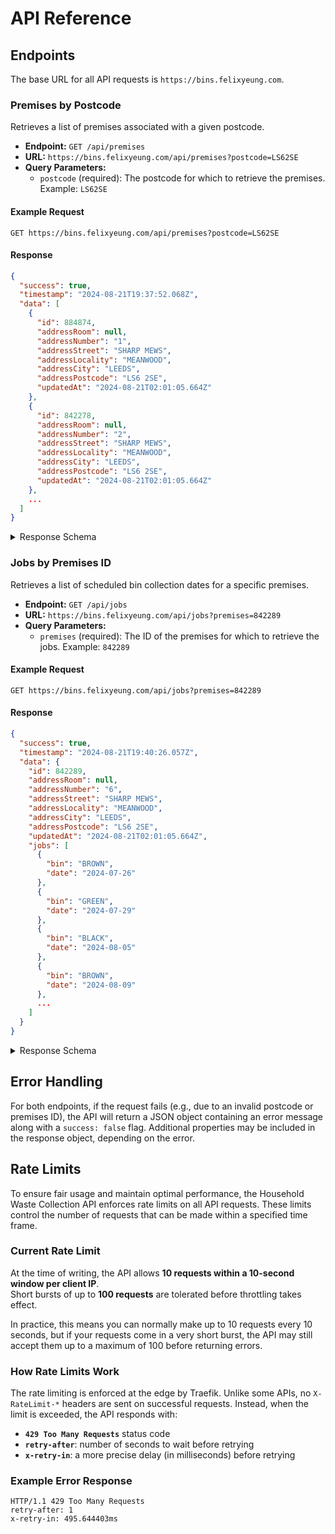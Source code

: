 # API Reference

## Endpoints

The base URL for all API requests is `https://bins.felixyeung.com`.

### Premises by Postcode

Retrieves a list of premises associated with a given postcode.

- **Endpoint:** `GET /api/premises`
- **URL:** `https://bins.felixyeung.com/api/premises?postcode=LS62SE`
- **Query Parameters:**
  - `postcode` (required): The postcode for which to retrieve the premises. Example: `LS62SE`

#### Example Request

```http
GET https://bins.felixyeung.com/api/premises?postcode=LS62SE
```

#### Response

```json
{
  "success": true,
  "timestamp": "2024-08-21T19:37:52.068Z",
  "data": [
    {
      "id": 884874,
      "addressRoom": null,
      "addressNumber": "1",
      "addressStreet": "SHARP MEWS",
      "addressLocality": "MEANWOOD",
      "addressCity": "LEEDS",
      "addressPostcode": "LS6 2SE",
      "updatedAt": "2024-08-21T02:01:05.664Z"
    },
    {
      "id": 842278,
      "addressRoom": null,
      "addressNumber": "2",
      "addressStreet": "SHARP MEWS",
      "addressLocality": "MEANWOOD",
      "addressCity": "LEEDS",
      "addressPostcode": "LS6 2SE",
      "updatedAt": "2024-08-21T02:01:05.664Z"
    },
    ...
  ]
}
```

<details>
  <summary>Response Schema</summary>
  
  - `success` (boolean): Indicates whether the request was successful.
  - `timestamp` (string): The time when the response was generated, in ISO 8601 format.
  - `data` (array): A list of premises associated with the provided postcode. Each premise object contains:
    - `id` (integer): The unique identifier for the premises.
    - `addressRoom` (string|null): First line of address, if applicable.
    - `addressNumber` (string|null): Second line of address, if applicable.
    - `addressStreet` (string|null): The name of the street, if applicable.
    - `addressLocality` (string): The locality or neighborhood of the premises.
    - `addressCity` (string): The city where the premises are located.
    - `addressPostcode` (string): The postcode of the premises.
    - `updatedAt` (string): The last time the premises information was updated, in ISO 8601 format.

</details>

### Jobs by Premises ID

Retrieves a list of scheduled bin collection dates for a specific premises.

- **Endpoint:** `GET /api/jobs`
- **URL:** `https://bins.felixyeung.com/api/jobs?premises=842289`
- **Query Parameters:**
  - `premises` (required): The ID of the premises for which to retrieve the jobs. Example: `842289`

#### Example Request

```http
GET https://bins.felixyeung.com/api/jobs?premises=842289
```

#### Response

```json
{
  "success": true,
  "timestamp": "2024-08-21T19:40:26.057Z",
  "data": {
    "id": 842289,
    "addressRoom": null,
    "addressNumber": "6",
    "addressStreet": "SHARP MEWS",
    "addressLocality": "MEANWOOD",
    "addressCity": "LEEDS",
    "addressPostcode": "LS6 2SE",
    "updatedAt": "2024-08-21T02:01:05.664Z",
    "jobs": [
      {
        "bin": "BROWN",
        "date": "2024-07-26"
      },
      {
        "bin": "GREEN",
        "date": "2024-07-29"
      },
      {
        "bin": "BLACK",
        "date": "2024-08-05"
      },
      {
        "bin": "BROWN",
        "date": "2024-08-09"
      },
      ...
    ]
  }
}
```

<details>
  <summary>Response Schema</summary>
  
  - `success` (boolean): Indicates whether the request was successful.
  - `timestamp` (string): The time when the response was generated, in ISO 8601 format.
  - `data` (object): Contains details of the premises and its associated jobs. Fields include:
    - `id` (integer): The unique identifier for the premises.
    - `addressRoom` (string|null): First line of address, if applicable.
    - `addressNumber` (string|null): Second line of address, if applicable.
    - `addressStreet` (string|null): The name of the street, if applicable.
    - `addressLocality` (string): The locality or neighborhood of the premises.
    - `addressCity` (string): The city where the premises are located.
    - `addressPostcode` (string): The official postcode of the premises.
    - `updatedAt` (string): The last time the premises information was updated, in ISO 8601 format.
    - `jobs` (array): A list of job objects, each containing:
      - `bin` (string): The type of bin scheduled for collection.
      - `date` (string): The scheduled collection date for the bin, in `YYYY-MM-DD` format.

</details>

## Error Handling

For both endpoints, if the request fails (e.g., due to an invalid postcode or premises ID), the API will return a JSON object containing an error message along with a `success: false` flag. Additional properties may be included in the response object, depending on the error.

## Rate Limits

To ensure fair usage and maintain optimal performance, the Household Waste Collection API enforces rate limits on all API requests. These limits control the number of requests that can be made within a specified time frame.

### Current Rate Limit

At the time of writing, the API allows **10 requests within a 10-second window per client IP**.  
Short bursts of up to **100 requests** are tolerated before throttling takes effect.

In practice, this means you can normally make up to 10 requests every 10 seconds, but if your requests come in a very short burst, the API may still accept them up to a maximum of 100 before returning errors.

### How Rate Limits Work

The rate limiting is enforced at the edge by Traefik. Unlike some APIs, no `X-RateLimit-*` headers are sent on successful requests. Instead, when the limit is exceeded, the API responds with:

- **`429 Too Many Requests`** status code
- **`retry-after`**: number of seconds to wait before retrying
- **`x-retry-in`**: a more precise delay (in milliseconds) before retrying

### Example Error Response

```http
HTTP/1.1 429 Too Many Requests
retry-after: 1
x-retry-in: 495.644403ms
```
